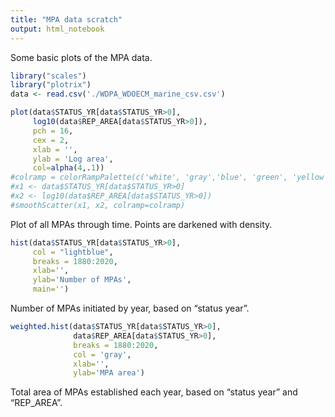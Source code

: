 ```yaml
---
title: "MPA data scratch"
output: html_notebook
---
```


Some basic plots of the MPA data.

```r
library("scales")
library("plotrix")
data <- read.csv('./WDPA_WDOECM_marine_csv.csv')
```

```r
plot(data$STATUS_YR[data$STATUS_YR>0],
     log10(data$REP_AREA[data$STATUS_YR>0]),
     pch = 16,
     cex = 2,
     xlab = '',
     ylab = 'Log area',
     col=alpha(4,.1))
#colramp = colorRampPalette(c('white', 'gray','blue', 'green', 'yellow','orange', 'red','purple','gray','black'))
#x1 <- data$STATUS_YR[data$STATUS_YR>0]
#x2 <- log10(data$REP_AREA[data$STATUS_YR>0])
#smoothScatter(x1, x2, colramp=colramp)
```
Plot of all MPAs through time. Points are darkened with density.


```r
hist(data$STATUS_YR[data$STATUS_YR>0], 
     col = "lightblue",
     breaks = 1880:2020,
     xlab='',
     ylab='Number of MPAs',
     main='')
```

Number of MPAs initiated by year, based on "status year".


```r
weighted.hist(data$STATUS_YR[data$STATUS_YR>0],
              data$REP_AREA[data$STATUS_YR>0],
              breaks = 1880:2020,
              col = 'gray',
              xlab='',
              ylab='MPA area')
```
Total area of MPAs established each year, based on "status year" and "REP_AREA".
